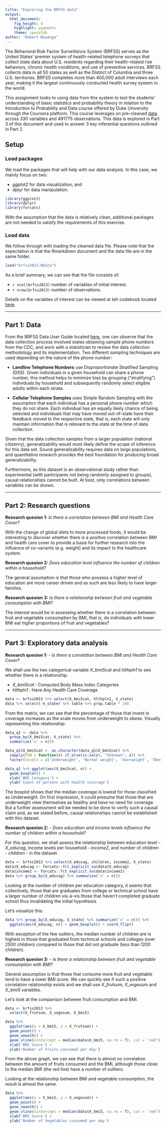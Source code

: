 ```yaml
---
title: "Exploring the BRFSS data"
output: 
  html_document: 
    fig_height: 4
    highlight: pygments
    theme: spacelab
author: "Robert Muwanga"
---
```


The Behavioral Risk Factor Surveillance System (BRFSS) serves as the United States' premier system of health-related telephone surveys that collect state data about U.S. residents regarding their health-related risk behaviors, chronic health conditions, and use of preventive services. BRFSS collects data in all 50 states as well as the District of Columbia and three U.S. territories. BRFSS completes more than 400,000 adult interviews each year, making it the largest continuously conducted health survey system in the world.

This assignment looks to using data from this system to test the students' understanding of basic statistics and probability theory in relation to the Introduction to Probability and Data course offered by Duke University through the Coursera platform. This course leverages on pre-cleaned [data](https://d3c33hcgiwev3.cloudfront.net/_384b2d9eda4b29131fb681b243a7767d_brfss2013.RData?Expires=1567382400&Signature=g2cdbaLay8V5uiR1Z6HSmxaP1D88sB7RigZlOJ73o0t6ylKkNfPR9rA5uo4RfyPa1rDl95nipSPvSRkRuX4al9A6CDhwr2pRfsFBqOaElG70mnZe-jD6Z5~rfQ0FfMndLvhzVUUgqxJc25YGt9FXNu2xBFLaK5bTrWuPBrBsCvk_&Key-Pair-Id=APKAJLTNE6QMUY6HBC5A) across 330 variables and 491775 observations. This data is explored in Part 3 of this document and used to answer 3 key inferential questions outlined in Part 2. 

## Setup

### Load packages
We load the packages that will help with our data analysis. In this case, we mainly focus on two:

* *ggplot2* for data visualization; and
* *dplyr* for data manipulation.

```r
library(ggplot2)
library(dplyr)
library(forcats)
```

With the assumption that the data is relatively clean, additional packages are not needed to satisfy the requirements of this exercise. 

### Load data

We follow through with loading the cleaned data file. Please note that the expectation is that the Rmarkdown document and the data file are in the same folder.

```r
load("brfss2013.RData")
```

As a brief summary, we can see that the file consists of:

* ```r ncol(brfss2013)``` number of variables of initial interest.
* ```r nrow(brfss2013)``` number of observations.

Details on the variables of interest can be viewed at teh codebook located [here](https://d3c33hcgiwev3.cloudfront.net/_e34476fda339107329fc316d1f98e042_brfss_codebook.html?Expires=1567382400&Signature=lbAn~7L1iB2VPDdaCRDf9HQAk4dQYknJrk~UMyjZSWv3clW2sI5~HK~nYQ8w07QeifH3DxVh4U29SBSg3gBnNyJPmxLOY0-XJTJscdub3RiU5vpNjpVpwFEAja5WO2RhDsNrEh5yMyn~nLDwcK8~cIGMFNwN1kNAvOQmV4TWzDg_&Key-Pair-Id=APKAJLTNE6QMUY6HBC5A##asthmage).

* * *

## Part 1: Data

From the BRFSS Data User Guide located [here](https://www.cdc.gov/brfss/data_documentation/pdf/UserguideJune2013.pdf), one can observe that the data collection process involved states obtaining sample phone numbers from the CDC, and work with a statistician to review the data collection methodology and its implementation. Two different sampling techniques are used depending on the nature of the phone number:

* **Landline Telephone Numbers** use Disproportionate Stratified Sampling (DSS). Given individuals in a given household can share a phone number, this method helps to minimize bias by grouping ("stratifying") individuals by household and subsequently randomly select eligible adults within each strata.

* **Cellular Telephone Samples** uses Simple Random Sampling with the assumption that each individual has a personal phone number which they do not share. Each individual has an equally likely chance of being selected and individuals that may have moved out-of-state have their feedback moved to the respective state, that is, each state will only maintain information that is relevant to the state at the time of data collection.

Given that the data collection samples from a larger population (national citizenry), generalizability would most likely define the scope of inference for this data set. Sound generalizability requires data on large populations, and quantitative research provides the best foundation for producing broad generalizability.

Furthermore, as this dataset is an observational study rather than experimental (with participants not being randomly assigned to groups), causal relationships cannot be built. At best, only correlations between variables can be shown.

* * *

## Part 2: Research questions

**Research quesion 1:**
*Is there a correlation between BMI and Health Care Cover?*

With the change of global diets to more processed foods, it would be interesting to discover whether there is a positive correlation between BMI and health care cover to provide a basis for further research into the influence of co-variants (e.g. weight) and its impact to the healthcare system.

**Research quesion 2:**
*Does education level influence the number of children within a household?*

The general assumption is that those who possess a higher level of education are more career driven and as such are less likely to have larger families.

**Research quesion 3:**
*Is there a relationship between fruit and vegetable consumption with BMI?*

The interest would be in assessing whether there is a correlation between fruit and vegetable consumption by BMI, that is, do individuals with lower BMI eat higher proportions of fruit and vegetables?

* * *

## Part 3: Exploratory data analysis

**Research quesion 1:** - *Is there a correlation between BMI and Health Care Cover?*

We shall use the two categorical variable *X_bmi5cat* and *hlthpln1* to see whether there is a relationship.

* *X_bmi5cat* : Computed Body Mass Index Categories
* *hlthpln1* : Have Any Health Care Coverage
```r
data <- brfss2013 %>% select(X_bmi5cat, hlthpln1, X_state)
data %>% select(-X_state) %>% table %>% prop.table * 100
```
From the matrix, we can see that the percentage of those that invest in coverage increases as the scale moves from underweight to obese.
Visually representing this relationship: 

```r
data_q1 <- data %>% 
  group_by(X_bmi5cat, X_state) %>% 
  summarize('n' = n())

data_q1$X_bmi5cat <- as.character(data_q1$X_bmi5cat) %>% 
  sapply(FUN = function(x) if_else(is.na(x), "Unknown", x)) %>% 
  factor(levels = c('Underweight', 'Normal weight', 'Overweight', 'Obese', 'Unknown'))

data_q1 %>% ggplot(aes(X_bmi5cat, n)) + 
  geom_boxplot() + 
  xlab('BMI Category') + 
  ylab('Count of persons with health coverage')

```
The boxplot shows that the median coverage is lowest for those classified as Underweight. On first impression, it could presume that those that are underweight view themselves as healthy and have no need for coverage. But a further assessment will be needed to be done to verify such a causal claim and, as we stated before, causal relationships cannot be established with this dataset.

**Research quesion 2:** - *Does education and income levels influence the number of children within a household?*

For this question, we shall assess the relationship between education level - *X_educag*, income levels per household - *income2*, and number of children - *children* - in the dataset. 

```r
data <- brfss2013 %>% select(X_educag, children, income2, X_state)
data$X_educag <- forcats::fct_explicit_na(data$X_educag)
data$income2 <- forcats::fct_explicit_na(data$income2)
data %>% group_by(X_educag) %>% summarize('n' = n())
```
Looking at the number of children per education category, it seems that collectively, those that are graduates from college or technical school have a larger number of children vis-á-vis those that haven't completed graduate school thus invalidating the initial hypothesis.

Let's visualize this:
```r
data %>% group_by(X_educag, X_state) %>% summarize('n' = n()) %>% 
  ggplot(aes(X_educag, n)) + geom_boxplot() + coord_flip()
```
With exception of the few outliers, the median number of children are is highest in those that graduated from technical schools and colleges (over 2500 children) compared to those that did not graduate (less than 1200 children).

**Research quesion 3:** - *Is there a relationship between fruit and vegetable consumption with BMI?*

General assumption is that those that consume more fruit and vegetable tend to have a lower BMI score. We can quickly see if such a positive correlation relationship exists and we shall use *X_frutsum*, *X_vegesum* and *X_bmi5* variables.

Let's look at the comparison between fruit consumption and BMI.
```r
data <- brfss2013 %>% 
  select(X_frutsum, X_vegesum, X_bmi5) 

data %>% 
  ggplot(aes(x = X_bmi5, y = X_frutsum)) + 
  geom_point() + 
  geom_smooth() + 
  geom_vline(xintercept = median(data$X_bmi5, na.rm = T), col = 'red') +
  xlab('BMI Score') + 
  ylab('Number of Fruits consumed per day')
```
From the above graph, we can see that there is almost no correlation between the amount of fruits consumed and the BMI, although those close to the median BMI (the red line) have a number of outliers.

Looking at the relationship between BMI and vegetable consumption, the result is almost the same.
```r
data %>% 
  ggplot(aes(x = X_bmi5, y = X_vegesum)) + 
  geom_point() + 
  geom_smooth() + 
  geom_vline(xintercept = median(data$X_bmi5, na.rm = T), col = 'red') +
  xlab('BMI Score') + 
  ylab('Number of Vegetables consumed per day')
```